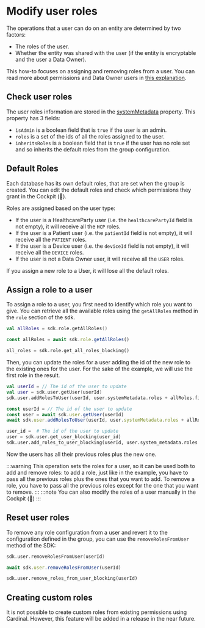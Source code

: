 
# Modify user roles

The operations that a user can do on an entity are determined by two factors:

- The roles of the user.
- Whether the entity was shared with the user (if the entity is encryptable and the user a Data Owner).

This how-to focuses on assigning and removing roles from a user. You can read more about permissions and Data Owner
users in [this explanation](/explanations/data-owners-and-access-control).

## Check user roles
The user roles information are stored in the [systemMetadata](/explanations/data-model/user#systemmetadata) property.
This property has 3 fields: 

- `isAdmin` is a boolean field that is `true` if the user is an admin.
- `roles` is a set of the ids of all the roles assigned to the user.
- `inheritsRoles` is a boolean field that is `true` if the user has no role set and so inherits the default roles from 
the group configuration.

## Default Roles
Each database has its own default roles, that are set when the group is created. You can edit the default roles and 
check which permissions they grant in the Cockpit (:construction:).

Roles are assigned based on the user type:

- If the user is a HealthcareParty user (i.e. the `healthcarePartyId` field is not empty), it will receive all the `HCP` roles.
- If the user is a Patient user (i.e. the `patientId` field is not empty), it will receive all the `PATIENT` roles.
- If the user is a Device user (i.e. the `deviceId` field is not empty), it will receive all the `DEVICE` roles.
- If the user is not a Data Owner user, it will receive all the `USER` roles.

If you assign a new role to a User, it will lose all the default roles.

## Assign a role to a user
To assign a role to a user, you first need to identify which role you want to give. You can retrieve all the available
roles using the `getAllRoles` method in the `role` section of the sdk.

<LanguageTabs>

<TabItem value="kotlin">

```kotlin
val allRoles = sdk.role.getAllRoles()
```

</TabItem>

<TabItem value="typescript">

```typescript
const allRoles = await sdk.role.getAllRoles()
```

</TabItem>

<TabItem value="python">

```python
all_roles = sdk.role.get_all_roles_blocking()
```

</TabItem>

</LanguageTabs>

Then, you can update the roles for a user adding the id of the new role to the existing ones for the user. For the 
sake of the example, we will use the first role in the result.

<LanguageTabs>

<TabItem value="kotlin">

```kotlin
val userId = // The id of the user to update
val user = sdk.user.getUser(userId)
sdk.user.addRolesToUser(userId, user.systemMetadata.roles + allRoles.first())
```

</TabItem>

<TabItem value="typescript">

```typescript
const userId = // The id of the user to update
const user = await sdk.user.getUser(userId)
await sdk.user.addRolesToUser(userId, user.systemMetadata.roles + allRoles[0])
```

</TabItem>

<TabItem value="python">

```python
user_id =  # The id of the user to update
user = sdk.user.get_user_blocking(user_id)
sdk.user.add_roles_to_user_blocking(userId, user.system_metadata.roles + [all_roles[0]])
```

</TabItem>

</LanguageTabs>

Now the users has all their previous roles plus the new one.

:::warning
This operation sets the roles for a user, so it can be used both to add and remove roles: to add a role, just like in 
the example, you have to pass all the previous roles plus the ones that you want to add. To remove a role, you have to 
pass all the previous roles except for the one that you want to remove.
:::
:::note
You can also modify the roles of a user manually in the Cockpit (:construction:)
:::

## Reset user roles
To remove any role configuration from a user and revert it to the configuration defined in the group, you can use the 
`removeRolesFromUser` method of the SDK:

<LanguageTabs>

<TabItem value="kotlin">

```kotlin
sdk.user.removeRolesFromUser(userId)
```

</TabItem>

<TabItem value="typescript">

```typescript
await sdk.user.removeRolesFromUser(userId)
```

</TabItem>

<TabItem value="python">

```python
sdk.user.remove_roles_from_user_blocking(userId)
```

</TabItem>

</LanguageTabs>

## Creating custom roles
It is not possible to create custom roles from existing permissions using Cardinal. However, this feature will be added
in a release in the near future.